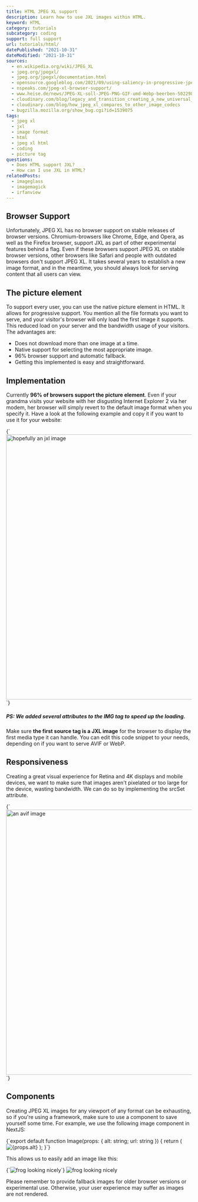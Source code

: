 ```yaml
---
title: HTML JPEG XL support
description: Learn how to use JXL images within HTML.
keyword: HTML
category: tutorials
subcategory: coding
support: full support
url: tutorials/html/
datePublished: "2021-10-31"
dateModified: "2021-10-31"
sources:
  - en.wikipedia.org/wiki/JPEG_XL
  - jpeg.org/jpegxl/
  - jpeg.org/jpegxl/documentation.html
  - opensource.googleblog.com/2021/09/using-saliency-in-progressive-jpeg-xl-images.html
  - nspeaks.com/jpeg-xl-browser-support/
  - www.heise.de/news/JPEG-XL-soll-JPEG-PNG-GIF-umd-Webp-beerben-5022986.html
  - cloudinary.com/blog/legacy_and_transition_creating_a_new_universal_image_codec
  - cloudinary.com/blog/how_jpeg_xl_compares_to_other_image_codecs
  - bugzilla.mozilla.org/show_bug.cgi?id=1539075
tags:
  - jpeg xl
  - jxl
  - image format
  - html
  - jpeg xl html
  - coding
  - picture tag
questions:
  - Does HTML support JXL?
  - How can I use JXL in HTML?
relatedPosts:
  - imageglass
  - imagemagick
  - irfanview
---
```


## Browser Support

Unfortunately, JPEG XL has no browser support on stable releases of browser versions. Chromium-browsers like Chrome, Edge, and Opera, as well as the Firefox browser, support JXL as part of other experimental features behind a flag.
Even if these browsers support JPEG XL on stable browser versions, other browsers like Safari and people with outdated browsers don't support JPEG XL. It takes several years to establish a new image format, and in the meantime, you should always look for serving content that all users can view.

## The picture element

To support every user, you can use the native picture element in HTML. It allows for progressive support. You mention all the file formats you want to serve, and your visitor's browser will only load the first image it supports. This reduced load on your server and the bandwidth usage of your visitors. The advantages are:

- Does not download more than one image at a time.
- Native support for selecting the most appropriate image.
- 96% browser support and automatic fallback.
- Getting this implemented is easy and straightforward.

## Implementation

Currently **96% of browsers support the picture element**. Even if your grandma visits your website with her disgusting Internet Explorer 2 via her modem, her browser will simply revert to the default image format when you specify it. Have a look at the following example and copy it if you want to use it for your website:

<Syntax language="html">
  {`<picture>
  <source srcSet="image.jxl" type="image/jxl" />
  <source srcSet="image.avif" type="image/avif" />
  <source srcSet="image.webp" type="image/webp" />
  <img
  width="1280" height="720" decoding="async" loading="lazy"
  src="image.jpg" alt="hopefully an jxl image" />
</picture>`}
</Syntax>

##### PS: We added several attributes to the IMG tag to speed up the loading.

Make sure **the first source tag is a JXL image** for the browser to display the first media type it can handle. You can edit this code snippet to your needs, depending on if you want to serve AVIF or WebP.

## Responsiveness

Creating a great visual experience for Retina and 4K displays and mobile devices, we want to make sure that images aren't pixelated or too large for the device, wasting bandwidth. We can do so by implementing the srcSet attribute.

<Syntax language="html">
  {`<picture>
   <source
      sizes="(max-width: 640px) 100vw, 640px"
      srcSet="/image-1280.jxl 1280w, /image-640.jxl 640w, /image-320.jxl 320w"
      type="image/jxl" />
   <source
      sizes="(max-width: 640px) 100vw, 640px"
      srcSet="/image-1280.avif 1280w, /image-640.avif 640w, /image-320.avif 320w"
      type="image/avif" />
   <source
      sizes="(max-width: 640px) 100vw, 640px"
      srcSet="/image-1280.avif 1280w, /image-640.webp 640w, /image-320.webp 320w"
      type="image/webp" />
   <source
      sizes="(max-width: 640px) 100vw, 640px"
      srcSet="/image-1280.avif 1280w, /image-640.jpg 640w, /image-320.jpg 320w"
      type="image/jpg" />
   <img
      width="1280" height="720" decoding="async" loading="lazy"
      src="/image.jpg" alt="an avif image" />
</picture>`}
</Syntax>

## Components

Creating JPEG XL images for any viewport of any format can be exhausting, so if you're using a framework, make sure to use a component to save yourself some time.
For example, we use the following image component in NextJS:

<Syntax language="typescript">
  {`export default function Image(props: { alt: string; url: string }) {
  return (
    <picture>
      <source
        type="image/jxl"
        srcSet={\`/img/\${props.url}-1536.jxl 1536w, /img/\${props.url}-768.jxl 768w, /img/\${props.url}-576.jxl 576w, /img/\${props.url}-384.jxl 384w\`}
        sizes="(max-width: 768px) 100vw, 768px"
      />
      <source
        type="image/avif"
        srcSet={\`/img/\${props.url}-1536.avif 1536w, /img/\${props.url}-768.avif 768w, /img/\${props.url}-576.avif 576w, /img/\${props.url}-384.avif 384w\`}
        sizes="(max-width: 768px) 100vw, 768px"
      />
      <source
        type="image/webp"
        srcSet={\`/img/\${props.url}-1536.webp 1536w, /img/\${props.url}-768.webp 768w, /img/\${props.url}-576.webp 576w, /img/\${props.url}-384.webp 384w\`}
        sizes="(max-width: 768px) 100vw, 768px"
      />
      <source
        type="image/jpeg"
        srcSet={\`/img/\${props.url}-1536.jpg 1536w, /img/\${props.url}-768.jpg 768w, /img/\${props.url}-576.jpg 576w, /img/\${props.url}-384.jpg 384w\`}
        sizes="(max-width: 768px) 100vw, 768px"
      />
      <img
        loading="lazy"
        decoding="async"
        width={2880}
        height={1620}
        src={\`/img/\${props.url}-1536.jpg\`}
        alt={props.alt}
        title={props.alt}
      />
    </picture>
  );
}`}
</Syntax>

This allows us to easily add an image like this:

<Syntax language="html">
  {`<Image src="frog" alt="frog looking nicely" />`}
</Syntax>

<Image src="frog" alt="frog looking nicely" />

Please remember to provide fallback images for older browser versions or experimental use. Otherwise, your user experience may suffer as images are not rendered.
